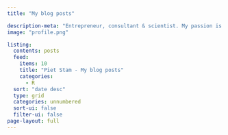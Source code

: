 ```yaml
---
title: "My blog posts"

description-meta: "Entrepreneur, consultant & scientist. My passion is finding the right answers with observational data, computer code and human intelligence."
image: "profile.png"

listing:
  contents: posts
  feed: 
    items: 10
    title: "Piet Stam - My blog posts"
    categories: 
      - R
  sort: "date desc"
  type: grid
  categories: unnumbered
  sort-ui: false
  filter-ui: false
page-layout: full
---
```

